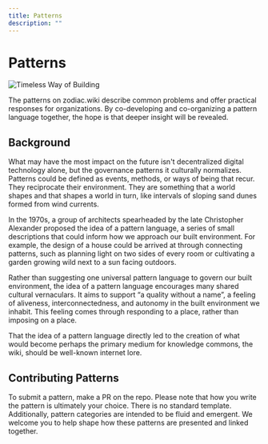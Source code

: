 ```yaml
---
title: Patterns
description: ""
---
```


# Patterns

![Timeless Way of Building](/pattern-recognition.png)

The patterns on zodiac.wiki describe common problems and offer practical responses for organizations. By co-developing and co-organizing a pattern language together, the hope is that deeper insight will be revealed.

## Background

What may have the most impact on the future isn't decentralized digital technology alone, but the governance patterns it culturally normalizes. Patterns could be defined as events, methods, or ways of being that recur. They reciprocate their environment. They are something that a world shapes and that shapes a world in turn, like intervals of sloping sand dunes formed from wind currents.

In the 1970s, a group of architects spearheaded by the late Christopher Alexander proposed the idea of a pattern language, a series of small descriptions that could inform how we approach our built environment. For example, the design of a house could be arrived at through connecting patterns, such as planning light on two sides of every room or cultivating a garden growing wild next to a sun facing outdoors.

Rather than suggesting one universal pattern language to govern our built environment, the idea of a pattern language encourages many shared cultural vernaculars. It aims to support “a quality without a name”, a feeling of aliveness, interconnectedness, and autonomy in the built environment we inhabit. This feeling comes through responding to a place, rather than imposing on a place.

That the idea of a pattern language directly led to the creation of what would become perhaps the primary medium for knowledge commons, the wiki, should be well-known internet lore.

## Contributing Patterns

To submit a pattern, make a PR on the repo. Please note that how you write the pattern is ultimately your choice. There is no standard template. Additionally, pattern categories are intended to be fluid and emergent. We welcome you to help shape how these patterns are presented and linked together.
